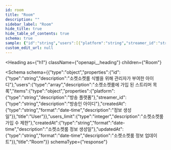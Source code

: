 ```yaml
---
id: room
title: "Room"
description: ""
sidebar_label: "Room"
hide_title: true
hide_table_of_contents: true
schema: true
sample: {"id":"string","users":[{"platform":"string","streamer_id":"string","createdAt":"2024-07-29T15:51:28.071Z"}],"users_limit":0,"createdAt":"2024-07-29T15:51:28.071Z","updatedAt":"2024-07-29T15:51:28.071Z"}
custom_edit_url: null
---
```



<Heading
  as={"h1"}
  className={"openapi__heading"}
  children={"Room"}
>
</Heading>





<Schema
  schema={{"type":"object","properties":{"id":{"type":"string","description":"소켓소켓룸 식별을 위해 관리자가 부여한 아이디"},"users":{"type":"array","description":"소켓소켓룸에 가입 된 스트리머 목록","items":{"type":"object","properties":{"platform":{"type":"string","description":"방송 플랫폼"},"streamer_id":{"type":"string","description":"방송인 아이디"},"createdAt":{"type":"string","format":"date-time","description":"정보 생성일"}},"title":"User"}},"users_limit":{"type":"integer","description":"소켓소켓룸 가입 수 제한"},"createdAt":{"type":"string","format":"date-time","description":"소켓소켓룸 정보 생성일"},"updatedAt":{"type":"string","format":"date-time","description":"소켓소켓룸 정보 업데이트"}},"title":"Room"}}
  schemaType={"response"}
>
  
</Schema>
            